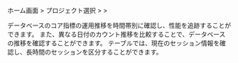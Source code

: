 ホーム画面 > プロジェクト選択 > <Cmdname sid="side_analysis" className="uitext" /> > <Cmdname sid="side_dbTrendComparison" className="uitext" />

データベースのコア指標の運用推移を時間帯別に確認し、性能を追跡することができます。 また、異なる日付のカウント推移を比較することで、データベースの推移を確認することができます。 <Cmdname sid="active_sessions" className="uitext" />テーブルでは、現在のセッション情報を確認し、長時間のセッションを区分することができます。
